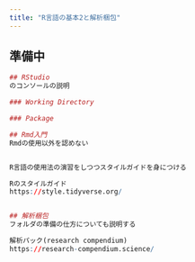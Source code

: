 ```yaml
---
title: "R言語の基本2と解析梱包"
---
```


## 準備中

```r



## RStudio
のコンソールの説明

### Working Directory

### Package

## Rmd入門
Rmdの使用以外を認めない


R言語の使用法の演習をしつつスタイルガイドを身につける

Rのスタイルガイド
https://style.tidyverse.org/


## 解析梱包
フォルダの準備の仕方についても説明する

解析パック(research compendium)
https://research-compendium.science/


```


